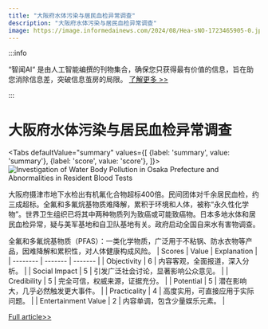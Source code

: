 ```yaml
---
title: "大阪府水体污染与居民血检异常调查"
description: "大阪府水体污染与居民血检异常调查"
image: https://image.informedainews.com/2024/08/Hea-sNO-1723465905-0.jpg
---
```



:::info

“智闻AI“ 是由人工智能编撰的刊物集合，确保您只获得最有价值的信息，旨在助您消除信息差，突破信息茧房的局限。  [了解更多 >>](/)

:::

# 大阪府水体污染与居民血检异常调查


<Tabs
	defaultValue="summary"
	values={[
	{label: 'summary', value: 'summary'},
	{label: 'score', value: 'score'},
]}>
<TabItem value="summary">
<img
  src="https://image.informedainews.com/2024/08/Hea-sNO-1723465905-0.jpg"
  alt="Investigation of Water Body Pollution in Osaka Prefecture and Abnormalities in Resident Blood Tests"
/>



大阪府摄津市地下水检出有机氟化合物超标400倍。民间团体对千余居民血检，约三成超标。全氟和多氟烷基物质难降解，累积于环境和人体，被称“永久性化学物”。世界卫生组织已将其中两种物质列为致癌或可能致癌物。日本多地水体和居民血检异常，疑与美军基地和自卫队基地有关。政府启动全国自来水有害物调查。

全氟和多氟烷基物质（PFAS）：一类化学物质，广泛用于不粘锅、防水衣物等产品，因难降解和累积性，对人体健康构成风险。
</TabItem>
<TabItem value="score">
	| Scores     | Value   | Explanation |
	| -------- | ------- | ------- |
	| Objectivity  | 6    | 内容客观，全面报道，深入分析。    |
	| Social Impact | 5     | 引发广泛社会讨论，显著影响公众意见。    |
	| Credibility    | 5    | 完全可信，权威来源，证据充分。    |
	| Potential    | 5    | 潜在影响大，几乎必然触发更大事件。    |
	| Practicality    | 4    | 高度实用，可直接应用于实际问题。    |
	| Entertainment Value    | 2    | 内容单调，包含少量娱乐元素。    |
</TabItem>
</Tabs>

[Full article>>](https://www.cnbeta.com.tw/articles/science/1441767.htm)
